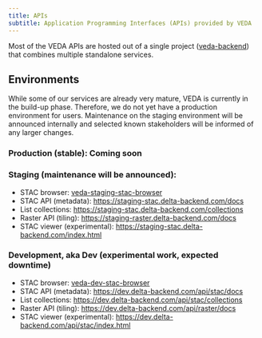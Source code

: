```yaml
---
title: APIs
subtitle: Application Programming Interfaces (APIs) provided by VEDA
---
```


Most of the VEDA APIs are hosted out of a single project ([veda-backend](https://github.com/NASA-IMPACT/veda-backend)) that combines multiple standalone services.


## Environments

While some of our services are already very mature, VEDA is currently in the build-up phase. Therefore, we do not yet have a production environment for users.
Maintenance on the staging environment will be announced internally and selected known stakeholders will be informed of any larger changes.


### Production (stable): Coming soon

### Staging (maintenance will be announced):

* STAC browser: [veda-staging-stac-browser](http://veda-staging-stac-browser.s3-website-us-west-2.amazonaws.com/)
* STAC API (metadata): [https://staging-stac.delta-backend.com/docs](https://staging-stac.delta-backend.com/docs)
* List collections: [https://staging-stac.delta-backend.com/collections](https://staging-stac.delta-backend.com/collections)
* Raster API (tiling): [https://staging-raster.delta-backend.com/docs](https://staging-raster.delta-backend.com/docs)
* STAC viewer (experimental): [https://staging-stac.delta-backend.com/index.html](https://staging-stac.delta-backend.com/index.html)

### Development, aka Dev (experimental work, expected downtime)

* STAC browser: [veda-dev-stac-browser](https://dev.delta-backend.com)
* STAC API (metadata): [https://dev.delta-backend.com/api/stac/docs](https://dev.delta-backend.com/api/stac/docs)
* List collections: [https://dev.delta-backend.com/api/stac/collections](https://dev.delta-backend.com/api/stac/collections)
* Raster API (tiling): [https://dev.delta-backend.com/api/raster/docs](https://dev.delta-backend.com/api/raster/docs)
* STAC viewer (experimental): [https://dev.delta-backend.com/api/stac/index.html](https://dev.delta-backend.com/api/stac/index.html)

